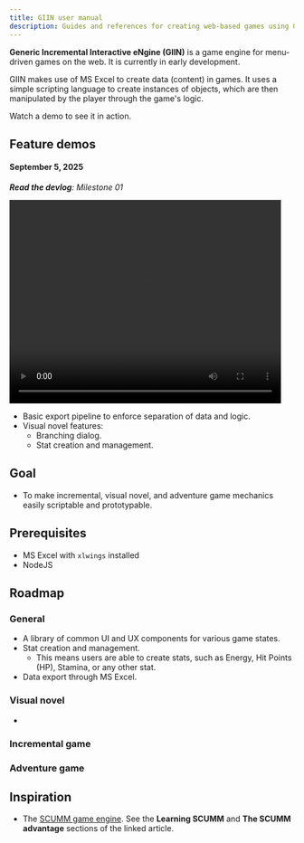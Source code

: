 ```yaml
---
title: GIIN user manual
description: Guides and references for creating web-based games using GIIN.
---
```


**Generic Incremental Interactive eNgine (GIIN)** is a game engine for menu-driven games on the web. It is currently in early development.

GIIN makes use of MS Excel to create data (content) in games. It uses a simple scripting language to create instances of objects, which are then manipulated by the player through the game's logic.

Watch a demo to see it in action.

## Feature demos

#### September 5, 2025

_**Read the devlog**: Milestone 01_

<video width="480" height="360" controls><source src="/docs/src/assets/giin-log3.mp4" type="video/mp4" /></video>

- Basic export pipeline to enforce separation of data and logic.
- Visual novel features:
  - Branching dialog.
  - Stat creation and management.

## Goal

- To make incremental, visual novel, and adventure game mechanics easily scriptable and prototypable.

## Prerequisites

- MS Excel with `xlwings` installed
- NodeJS

## Roadmap

### General

- A library of common UI and UX components for various game states.
- Stat creation and management. 
  - This means users are able to create stats, such as Energy, Hit Points (HP), Stamina, or any other stat.
- Data export through MS Excel.

### Visual novel

- 

### Incremental game

### Adventure game

## Inspiration

- The [SCUMM game engine](https://www.gamedeveloper.com/design/the-scumm-diary-stories-behind-one-of-the-greatest-game-engines-ever-made). See the **Learning SCUMM** and **The SCUMM advantage** sections of the linked article.
